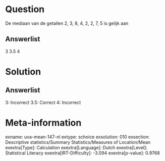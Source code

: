 Question
========

De mediaan van de getallen 2, 3, 8, 4, 2, 2, 7, 5 is gelijk aan

Answerlist
----------

3
3.5
4

Solution
========

Answerlist
----------

3: Incorrect
3.5: Correct
4: Incorrect

Meta-information
================
exname: uva-mean-147-nl
extype: schoice
exsolution: 010
exsection: Descriptive statistics/Summary Statistics/Measures of Location/Mean
exextra[Type]: Calculation
exextra[Language]: Dutch
exextra[Level]: Statistical Literacy
exextra[IRT-Difficulty]: -3.094
exextra[p-value]: 0.9768
